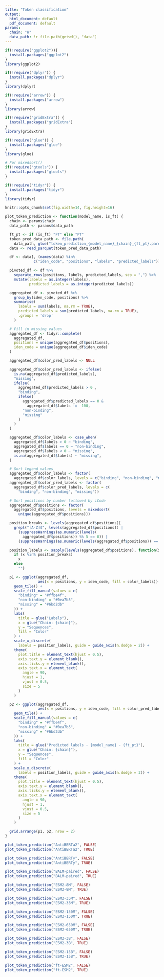 ```yaml
---
title: "Token classification"
output:
  html_document: default
  pdf_document: default
params:
  chain: "H"
  data_path: !r file.path(getwd(), "data")
---
```

```r
if(!require("ggplot2")){
  install.packages("ggplot2")
}
library(ggplot2)

if(!require("dplyr")) {
  install.packages("dplyr")
}
library(dplyr)

if(!require("arrow")) {
  install.packages("arrow")
}
library(arrow)

if(!require("gridExtra")) {
  install.packages("gridExtra")
}
library(gridExtra)

if(!require("glue")) {
  install.packages("glue")
}
library(glue)

# For mixedsort()
if(!require("gtools")) {
  install.packages("gtools")
}

if(!require("tidyr")) {
  install.packages("tidyr")
}
library(tidyr)

knitr::opts_chunk$set(fig.width=14, fig.height=16)
```

```r
plot_token_prediction <- function(model_name, is_ft) {
  chain <- params$chain
  data_path <- params$data_path

  ft_pt <- if (is_ft) "FT" else "PT"
  token_pred_data_path <- file.path(
    data_path, glue("token_prediction_{model_name}_{chain}_{ft_pt}.parquet"))
  data <- read_parquet(token_pred_data_path)

  df <- data[, (names(data) %in%
             c("iden_code", "positions", "labels", "predicted_labels"))]

  pivoted_df <- df %>%
    separate_rows(positions, labels, predicted_labels, sep = ",") %>%
    mutate(labels = as.integer(labels),
           predicted_labels = as.integer(predicted_labels))

  aggregated_df <- pivoted_df %>%
    group_by(iden_code, positions) %>%
    summarise(
      labels = sum(labels, na.rm = TRUE),
      predicted_labels = sum(predicted_labels, na.rm = TRUE),
      .groups = 'drop'
    )

  # Fill in missing values
  aggregated_df <- tidyr::complete(
    aggregated_df,
    positions = unique(aggregated_df$positions),
    iden_code = unique(aggregated_df$iden_code)
  )

  aggregated_df$color_pred_labels <- NULL

  aggregated_df$color_pred_labels <- ifelse(
    is.na(aggregated_df$predicted_labels),
    "missing",
    ifelse(
      aggregated_df$predicted_labels > 0 ,
      "binding",
      ifelse(
        aggregated_df$predicted_labels == 0 &
          aggregated_df$labels != -100,
        "non-binding",
        "missing"
      )
    )
  )

  aggregated_df$color_labels <- case_when(
    aggregated_df$labels > 0 ~ "binding",
    aggregated_df$labels == 0 ~ "non-binding",
    aggregated_df$labels < 0 ~ "missing",
    is.na(aggregated_df$labels) ~ "missing",
  )

  # Sort legend values
  aggregated_df$color_labels <- factor(
    aggregated_df$color_labels, levels = c("binding", "non-binding", "missing"))
  aggregated_df$color_pred_labels <- factor(
    aggregated_df$color_pred_labels, levels = c(
      "binding", "non-binding", "missing"))

  # Sort positions by number followed by iCode
  aggregated_df$positions <- factor(
    aggregated_df$positions, levels = mixedsort(
      unique(aggregated_df$positions)))

  position_breaks <- levels(aggregated_df$positions)[
    grepl("[A-Z]$", levels(aggregated_df$positions)) |
      (suppressWarnings(as.numeric(levels(
        aggregated_df$positions)) %% 5 == 0)) |
      (suppressWarnings(as.numeric(levels(aggregated_df$positions)) == 1))]

  position_labels <- sapply(levels(aggregated_df$positions), function(x)
    if (x %in% position_breaks)
      x
    else
      "")

  p1 <- ggplot(aggregated_df,
               aes(x = positions, y = iden_code, fill = color_labels)) +
    geom_tile() +
    scale_fill_manual(values = c(
      "binding" = "#ffbe4f",
      "non-binding" = "#0ea7b5",
      "missing" = "#6bd2db"
    )) +
    labs(
      title = glue("Labels"),
      x = glue("Chain: {chain}"),
      y = "Sequences",
      fill = "Color"
    ) +
    scale_x_discrete(
      labels = position_labels, guide = guide_axis(n.dodge = 2)) +
    theme(
      plot.title = element_text(hjust = 0.5),
      axis.text.y = element_blank(),
      axis.ticks.y = element_blank(),
      axis.text.x = element_text(
        angle = 90,
        hjust = 1,
        vjust = 0.5,
        size = 5
      )
    )

  p2 <- ggplot(aggregated_df,
               aes(x = positions, y = iden_code, fill = color_pred_labels)) +
    geom_tile() +
    scale_fill_manual(values = c(
      "binding" = "#ffbe4f",
      "non-binding" = "#0ea7b5",
      "missing" = "#6bd2db"
    )) +
    labs(
      title = glue("Predicted labels - {model_name} - {ft_pt}"),
      x = glue("Chain: {chain}"),
      y = "Sequences",
      fill = "Color"
    ) +
    scale_x_discrete(
      labels = position_labels, guide = guide_axis(n.dodge = 2)) +
    theme(
      plot.title = element_text(hjust = 0.5),
      axis.text.y = element_blank(),
      axis.ticks.y = element_blank(),
      axis.text.x = element_text(
        angle = 90,
        hjust = 1,
        vjust = 0.5,
        size = 5
      )
    )

  grid.arrange(p1, p2, nrow = 2)
}
```

```r
plot_token_prediction("AntiBERTa2", FALSE)
plot_token_prediction("AntiBERTa2", TRUE)
```

```r
plot_token_prediction("AntiBERTy", FALSE)
plot_token_prediction("AntiBERTy", TRUE)
```

```r
plot_token_prediction("BALM-paired", FALSE)
plot_token_prediction("BALM-paired", TRUE)
```

```r
plot_token_prediction("ESM2-8M", FALSE)
plot_token_prediction("ESM2-8M", TRUE)
```

```r
plot_token_prediction("ESM2-35M", FALSE)
plot_token_prediction("ESM2-35M", TRUE)
```

```r
plot_token_prediction("ESM2-150M", FALSE)
plot_token_prediction("ESM2-150M", TRUE)
```

```r
plot_token_prediction("ESM2-650M", FALSE)
plot_token_prediction("ESM2-650M", TRUE)
```

```r
plot_token_prediction("ESM2-3B", FALSE)
plot_token_prediction("ESM2-3B", TRUE)
```

```r
plot_token_prediction("ESM2-15B", FALSE)
plot_token_prediction("ESM2-15B", TRUE)
```

```r
plot_token_prediction("ft-ESM2", FALSE)
plot_token_prediction("ft-ESM2", TRUE)
```
